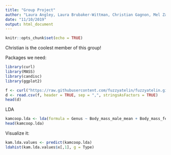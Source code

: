 ```yaml
---
title: "Group Project"
author: "Laura Angley, Laura Brubaker-Wittman, Christian Gagnon, Mel Zarate"
date: "11/10/2019"
output: html_document
---
```


```r
knitr::opts_chunk$set(echo = TRUE)
```

Christian is the coolest member of this group!

Packages we need: 
```r
library(curl)
library(MASS)
library(candisc)
library(ggplot2)
```


```r
f <- curl("https://raw.githubusercontent.com/fuzzyatelin/fuzzyatelin.github.io/master/AN597_Fall19/KamilarAndCooperData.csv")
d <- read.csv(f, header = TRUE, sep = ",", stringsAsFactors = TRUE)
head(d)
```

LDA
```r
kamcoop.lda <- lda(formula = Genus ~ Body_mass_male_mean + Body_mass_female_mean + Mass_Dimorphism, data = d)
head(kamcoop.lda)
```
Visualize it: 
```r
kam.lda.values <- predict(kamcoop.lda)
ldahist(kam.lda.values$x[,1], g = Type)
```

